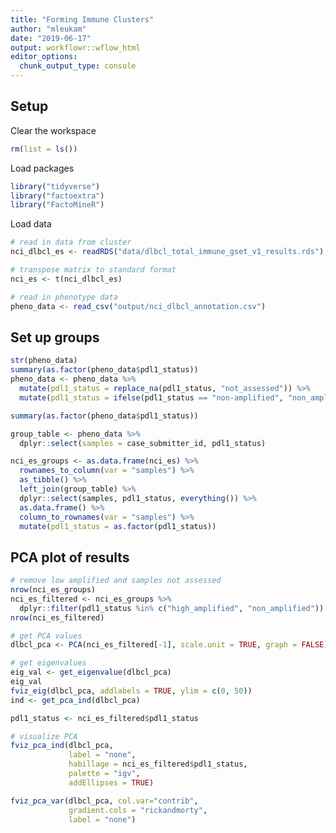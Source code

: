 ```yaml
---
title: "Forming Immune Clusters"
author: "mleukam"
date: "2019-06-17"
output: workflowr::wflow_html
editor_options:
  chunk_output_type: console
---
```


## Setup

Clear the workspace
```r
rm(list = ls())
```

Load packages
```r
library("tidyverse")
library("factoextra")
library("FactoMineR")
```

Load data
```r
# read in data from cluster
nci_dlbcl_es <- readRDS("data/dlbcl_total_immune_gset_v1_results.rds")

# transpose matrix to standard format
nci_es <- t(nci_dlbcl_es)

# read in phenotype data
pheno_data <- read_csv("output/nci_dlbcl_annotation.csv")
```

## Set up groups
```r
str(pheno_data)
summary(as.factor(pheno_data$pdl1_status))
pheno_data <- pheno_data %>%
  mutate(pdl1_status = replace_na(pdl1_status, "not_assessed")) %>%
  mutate(pdl1_status = ifelse(pdl1_status == "non-amplified", "non_amplified", pdl1_status))

summary(as.factor(pheno_data$pdl1_status))

group_table <- pheno_data %>%
  dplyr::select(samples = case_submitter_id, pdl1_status)

nci_es_groups <- as.data.frame(nci_es) %>%
  rownames_to_column(var = "samples") %>%
  as_tibble() %>%
  left_join(group_table) %>%
  dplyr::select(samples, pdl1_status, everything()) %>%
  as.data.frame() %>%
  column_to_rownames(var = "samples") %>%
  mutate(pdl1_status = as.factor(pdl1_status))
```

## PCA plot of results
```r
# remove low amplified and samples not assessed
nrow(nci_es_groups)
nci_es_filtered <- nci_es_groups %>%
  dplyr::filter(pdl1_status %in% c("high_amplified", "non_amplified"))
nrow(nci_es_filtered)

# get PCA values
dlbcl_pca <- PCA(nci_es_filtered[-1], scale.unit = TRUE, graph = FALSE)

# get eigenvalues
eig_val <- get_eigenvalue(dlbcl_pca)
eig_val
fviz_eig(dlbcl_pca, addlabels = TRUE, ylim = c(0, 50))
ind <- get_pca_ind(dlbcl_pca)

pdl1_status <- nci_es_filtered$pdl1_status

# visualize PCA
fviz_pca_ind(dlbcl_pca,
             label = "none",
             habillage = nci_es_filtered$pdl1_status,
             palette = "igv",
             addEllipses = TRUE)

fviz_pca_var(dlbcl_pca, col.var="contrib",
             gradient.cols = "rickandmorty",
             label = "none")
```
